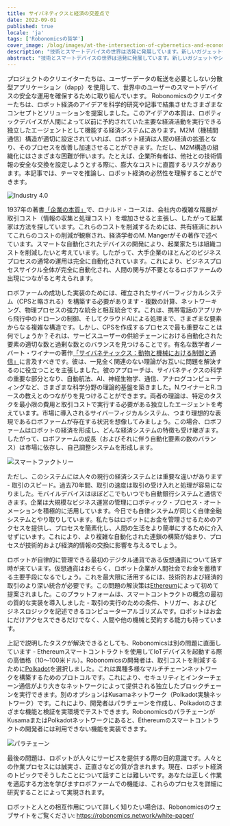 ```yaml
---
title: サイバネティクスと経済の交差点で
date: 2022-09-01
published: true
locale: 'ja'
tags: ['Robonomicsの哲学']
cover_image: /blog/images/at-the-intersection-of-cybernetics-and-economics/сover_1.jpg
description: "技術とスマートデバイスの世界は活発に発展しています。新しいガジェットやシステムが毎日登場しています。これらは人間の生活を簡素化し、改善するのに役立ちます。しかし、それだけが目的ではありません。ロボテクノロジーの障害の1つは、デバイスのサイバーセキュリティとユーザーデータのプライバシー保護の高いレベルです。Robonomicsの開発者は、この課題に7年間取り組んできました。"
abstract: "技術とスマートデバイスの世界は活発に発展しています。新しいガジェットやシステムが毎日登場しています。これらは人間の生活を簡素化し、改善するのに役立ちます。しかし、それだけが目的ではありません。ロボテクノロジーの障害の1つは、デバイスのサイバーセキュリティとユーザーデータのプライバシー保護の高いレベルです。Robonomicsの開発者は、この課題に7年間取り組んできました。"
---
```


プロジェクトのクリエイターたちは、ユーザーデータの転送を必要としない分散型アプリケーション（dapp）を使用して、世界中のユーザーのスマートデバイスの安全な運用を確保するために取り組んでいます。 Robonomicsのクリエイターたちは、ロボット経済のアイデアを科学的研究や記事で結集させたさまざまなコンセプトとソリューションを提案しました。このアイデアの本質は、ロボティックデバイスが人間によって以前に予約されていた主要な経済活動を実行できる独立したエージェントとして機能する経済システムにあります。M2M（機械間通信）構造が適切に設定されていれば、ロボット経済は人間の経済の拡張となり、そのプロセスを改善し加速させることができます。ただし、M2M構造の組織化にはさまざまな困難が伴います。たとえば、企業所有者は、他社との技術情報の安全な交換を設定しようとする際に、膨大なコストに直面するリスクがあります。本記事では、テーマを推論し、ロボット経済の必然性を理解することができます。

![Industry 4.0](/blog/images/at-the-intersection-of-cybernetics-and-economics/pic_1.jpg)

1937年の著書[「企業の本質」](https://www.jstor.org/stable/2626876)で、ロナルド・コースは、会社内の複雑な階層が取引コスト（情報の収集と処理コスト）を増加させると主張し、したがって起業家は方法を探しています。これらのコストを削減するためには、共有経済においてこれらのコストの削減が観察され、経済学者のM. Mangerがその著作で述べています。スマートな自動化されたデバイスの開発により、起業家たちは組織コストを削減したいと考えています。したがって、大手企業のほとんどのビジネスプロセスの通常の運用は完全に自動化されています。これにより、ビジネスプロセスサイクル全体が完全に自動化され、人間の関与が不要となるロボファームの出現につながると考えられます。

ロボファームの成功した実装のためには、確立されたサイバーフィジカルシステム（CPSと略される）を構築する必要があります - 複数の計算、ネットワーキング、物理プロセスの強力な統合と相互統合です。これは、携帯電話のアプリから飛行中のドローンの制御、そしてクラウドAIによる処理まで、さまざまな要素からなる複雑な構造です。しかし、CPSを作成するプロセスで最も重要なことは何でしょうか？それは、サービスユーザーの供給チェーンにおける自動化された要素の適切な数と過剰な数とのバランスを見つけることです。有名な数学者ノーバート・ワイナーの著作[「サイバネティックス：動物と機械における制御と通信」](https://mitpress.mit.edu/books/cybernetics-or-control-and-communication-animal-and-machine-reissue-1961-second-edition)に言及すべきです。彼は、一見全く関連のない理論がお互いに問題を解決するのに役立つことを主張しました。彼のアプローチは、サイバネティクスの科学の重要な部分となり、自動航法、AI、神経生物学、通信、アナログコンピューティングなど、さまざまな科学分野の理論的基盤を築きました。N.ワイナーとR.コースの教えとのつながりを見つけることができます。両者の理論は、特定のタスクを最小限の費用と取引コストで実行する必要がある独立したエージェントを考えています。市場に導入されるサイバーフィジカルシステム、つまり理想的な表現であるロボファームが存在する状況を想像してみましょう。この場合、ロボファームはロボットの経済を形成し、どんな経済システムの特徴も受け継ぎます。したがって、ロボファームの成長（およびそれに伴う自動化要素の数のバランス）は市場に依存し、自己調整システムを形成します。

![スマートファクトリー](/blog/images/at-the-intersection-of-cybernetics-and-economics/pic_2.jpg)

ただし、このシステムには人々の現行の経済システムとは重要な違いがあります - 取引のスピード。過去70年間、取引の速度は取引の受け入れと処理が容易になりました。モバイルデバイスはほぼどこでもいつでも自動銀行システムと通信できます。企業は大規模なビジネス運営の管理にロボティック・プロセス・オートメーションを積極的に活用しています。今日でも自律システムが同じく自律金融システムとやり取りしています。私たちはロボットにお金を管理させるためのアクセスを提供し、プロセスを簡素化し、人間の生活をより簡単にするために介入せずにいます。これにより、より複雑な自動化された連鎖の構築が始まり、プロセスが技術的および経済的情報の交換に影響を与えるでしょう。

ロボットが自律的に管理できる最初のデジタル通貨である仮想通貨について話す時が来ています。仮想通貨はおそらく、ロボット企業が人間社会でお金を蓄積する主要手段になるでしょう。これを最大限に活用するには、技術的および経済的取引のより深い統合が必要です。この問題の解決策は[Ethereum](https://ethereum.org/en/whitepaper/)によって初めて提案されました。このプラットフォームは、スマートコントラクトの概念の最初の質的な実装を導入しました - 取引の実行のための条件、トリガー、およびビジネスロジックを記述できるコンピューターアルゴリズムです。ロボットはお金にだけアクセスできるだけでなく、人間や他の機械と契約する能力も持っています。

上記で説明したタスクが解決できるとしても、Robonomicsは別の問題に直面しています - Ethereumスマートコントラクトを使用してIoTデバイスを起動する際の高価格（10〜100米ドル）。Robonomicsの開発者は、取引コストを削減するために[Polkadot](https://polkadot.network/PolkaDotPaper.pdf)を選択しました。これは異種多様なマルチチェーンネットワークを構築するためのプロトコルです。これにより、セキュリティとインターチェーン通信がより大きなネットワークによって提供される独立したブロックチェーンを実行できます。別のオプションはKusamaネットワーク（Polkadot実験ネットワーク）です。これにより、開発者はパラチェーンを作成し、Polkadotのさまざまな機能と検証を実環境でテストできます。RobonomicsのパラチェーンがKusamaまたはPolkadotネットワークにあると、Ethereumのスマートコントラクトの開発者には利用できない機能を実装できます。

![パラチェーン](/blog/images/at-the-intersection-of-cybernetics-and-economics/pic_3.jpg)

最後の問題は、ロボットが人々にサービスを提供する際の目的意識です。人々との作業プロセスには誠実さ、正直さなどの質が含まれます。現在、ロボット経済のトピックでそうしたことについて話すことは難しいです。あなたは正しく作業を適応する方法を学びますロボファームでの機能は、これらのプロセスを詳細に研究することによって実現されます。

ロボットと人との相互作用について詳しく知りたい場合は、Robonomicsのウェブサイトをご覧ください: https://robonomics.network/white-paper/